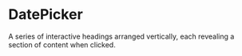 # DatePicker
A series of interactive headings arranged vertically, each revealing a section of content when clicked.




